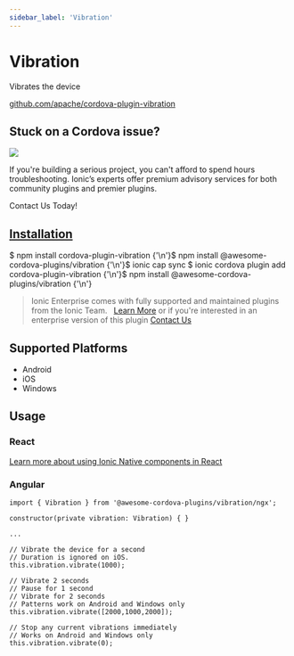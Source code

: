 ```yaml
---
sidebar_label: 'Vibration'
---
```



# Vibration

Vibrates the device

<p>
  <a href="https://github.com/apache/cordova-plugin-vibration" target="_blank" rel="noopener" className="git-link">github.com/apache/cordova-plugin-vibration</a>
</p>

<h2>Stuck on a Cordova issue?</h2>
<DocsCard
  className="cordova-ee-card"
  header="Don't waste precious time on plugin issues."
  href="https://ionicframework.com/sales?product_of_interest=Ionic%20Native"
>
  <div>
    <img src="/docs/icons/native-cordova-bot.png" className="cordova-ee-img" />
    <p>If you're building a serious project, you can't afford to spend hours troubleshooting. Ionic’s experts offer premium advisory services for both community plugins and premier plugins.</p>
    <DocsButton className="native-ee-detail">Contact Us Today!</DocsButton>
  </div>
</DocsCard>

<h2 id="installation">
  <a href="#installation">Installation</a>
</h2>
<Tabs
  groupId="runtime"
  defaultValue="Capacitor"
  values={[
    { value: 'Capacitor', label: 'Capacitor' },
    { value: 'Cordova', label: 'Cordova' },
    { value: 'Enterprise', label: 'Enterprise' },
  ]}
>
  <TabItem value="Capacitor">
    <CodeBlock className="language-shell">
      $ npm install cordova-plugin-vibration {'\n'}$ npm install @awesome-cordova-plugins/vibration {'\n'}$ ionic cap
      sync
    </CodeBlock>
  </TabItem>
  <TabItem value="Cordova">
    <CodeBlock className="language-shell">
      $ ionic cordova plugin add cordova-plugin-vibration {'\n'}$ npm install @awesome-cordova-plugins/vibration {'\n'}
    </CodeBlock>
  </TabItem>
  <TabItem value="Enterprise">
    <blockquote>
      Ionic Enterprise comes with fully supported and maintained plugins from the Ionic Team. &nbsp;
      <a className="btn" href="https://ionic.io/docs/premier-plugins">Learn More</a> or if you're interested in an enterprise version of this plugin <a className="btn" href="https://ionicframework.com/sales?product_of_interest=Ionic%20Enterprise%20Engine">Contact Us</a>
    </blockquote>
  </TabItem>
</Tabs>

## Supported Platforms

- Android
- iOS
- Windows

## Usage

### React

[Learn more about using Ionic Native components in React](../native-community.mdx#react)

### Angular

```tsx
import { Vibration } from '@awesome-cordova-plugins/vibration/ngx';

constructor(private vibration: Vibration) { }

...

// Vibrate the device for a second
// Duration is ignored on iOS.
this.vibration.vibrate(1000);

// Vibrate 2 seconds
// Pause for 1 second
// Vibrate for 2 seconds
// Patterns work on Android and Windows only
this.vibration.vibrate([2000,1000,2000]);

// Stop any current vibrations immediately
// Works on Android and Windows only
this.vibration.vibrate(0);
```
